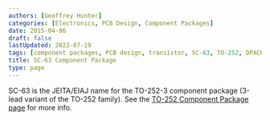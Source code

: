 ```yaml
---
authors: [Geoffrey Hunter]
categories: [Electronics, PCB Design, Component Packages]
date: 2015-04-06
draft: false
lastUpdated: 2023-07-19
tags: [component packages, PCB design, transistor, SC-63, TO-252, DPACK]
title: SC-63 Component Package
type: page
---
```



SC-63 is the JEITA/EIAJ name for the TO-252-3 component package (3-lead variant of the TO-252 family). See the [TO-252 Component Package page](/pcb-design/component-packages/to-252-component-package/) for more info.
